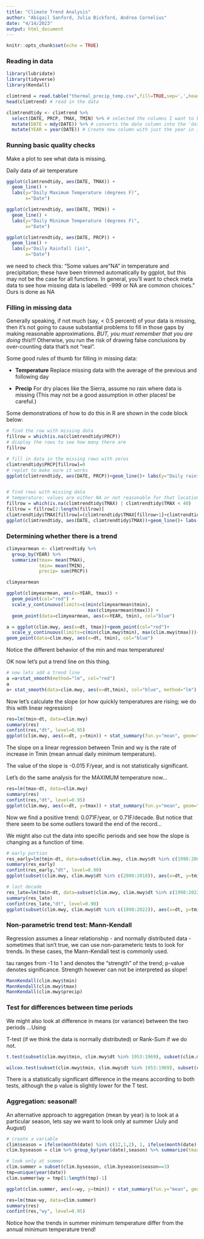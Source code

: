 ```yaml
---
title: "Climate Trend Analysis"
author: "Abigail Sanford, Julia Bickford, Andrea Cornelius"
date: "4/14/2023"
output: html_document
---
```


```r
knitr::opts_chunk$set(echo = TRUE)
```


### Reading in data

```r
library(lubridate)
library(tidyverse)
library(Kendall)

climtrend = read.table("thermal_precip_temp.csv",fill=TRUE,sep=',',header=T)
head(climtrend) # read in the data
```


```r
climtrendtidy <- climtrend %>% 
  select(DATE, PRCP, TMAX, TMIN) %>% # selected the columns I want to keep which include date, precipitation, temperature max, and temperature minimum
  mutate(DATE = mdy(DATE)) %>% # converts the date column into the 'date' class
  mutate(YEAR = year(DATE)) # Create new column with just the year in it
```


### Running basic quality checks
Make a plot to see what data is missing.

Daily data of air temperature 
```r

ggplot(climtrendtidy, aes(DATE, TMAX)) + 
  geom_line() + 
  labs(y="Daily Maximum Temperature (degrees F)", 
       x="Date")

ggplot(climtrendtidy, aes(DATE, TMIN)) + 
  geom_line() +
  labs(y="Daily Minimum Temperature (degrees F)",
       x="Date")

ggplot(climtrendtidy, aes(DATE, PRCP)) + 
  geom_line() +
  labs(y="Daily Rainfall (in)",
       x="Date")

```

we need to check this: "Some values are "NA" in temperature and precipitation; these have been trimmed automatically by ggplot, but this may not be the case for all functions. In general, you'll want to check meta data to see how missing data is labelled: -999 or NA are common choices." Ours is done as NA

### Filling in missing data

Generally speaking, if not much (say, < 0.5 percent) of your data is missing, then it's not going to cause substantial problems to fill in those gaps by making reasonable approximations. *BUT, you must remember that you are doing this!!!* Otherwise, you run the risk of drawing false conclusions by over-counting data that's not "real".

Some good rules of thumb for filling in missing data:

* **Temperature**
Replace missing data with the average of the previous and following day

* **Precip**
For dry places like the Sierra, assume no rain where data is missing (This may not be a good assumption in other places! be careful.)

Some demonstrations of how to do this in R are shown in the code block below:


```r

# find the row with missing data
fillrow = which(is.na(climtrendtidy$PRCP))
# display the rows to see how many there are
fillrow

# fill in data in the missing rows with zeros
climtrendtidy$PRCP[fillrow]=0
# replot to make sure it works
ggplot(climtrendtidy, aes(DATE, PRCP))+geom_line()+ labs(y="Daily rainfall (inch)", x="Date")


# find rows with missing data
# temperature: values are either NA or not reasonable for that location (here, below 40F)
fillrow = which(is.na(climtrendtidy$TMAX) | climtrendtidy$TMAX < 40)
fillrow = fillrow[2:length(fillrow)]
climtrendtidy$TMAX[fillrow]=(climtrendtidy$TMAX[fillrow+1]+climtrendtidy$TMAX[fillrow-1])/2
ggplot(climtrendtidy, aes(DATE, climtrendtidy$TMAX))+geom_line()+ labs(y="Daily Maximum Temperature (degrees F)", x="Date")

```


### Determining whether there is a trend

```r

climyearmean <- climtrendtidy %>%
  group_by(YEAR) %>%
  summarize(tmax= mean(TMAX), 
            tmin= mean(TMIN),
            precip= sum(PRCP))

climyearmean

ggplot(climyearmean, aes(x=YEAR, tmax)) + 
  geom_point(col="red") + 
  scale_y_continuous(limits=c(min(climyearmean$tmin),
                              max(climyearmean$tmax))) + 
  geom_point(data=climyearmean, aes(x=YEAR, tmin), col="blue")

a = ggplot(clim.mwy, aes(x=dt, tmax))+geom_point(col="red")+
  scale_y_continuous(limits=c(min(clim.mwy$tmin), max(clim.mwy$tmax)))+
geom_point(data=clim.mwy, aes(x=dt, tmin), col="blue")

```

Notice the different behavior of the min and max temperatures! 

OK now let's put a trend line on this thing.

```r

# now lets add a trend line
a =a+stat_smooth(method="lm", col="red")
a
a+ stat_smooth(data=clim.mwy, aes(x=dt,tmin), col="blue", method="lm")

```



Now let's calculate the slope (or how quickly temperatures are rising; we do this with linear regression)

```r


res=lm(tmin~dt, data=clim.mwy)
summary(res)
confint(res,"dt", level=0.95)
ggplot(clim.mwy, aes(x=dt, y=tmin)) + stat_summary(fun.y="mean", geom="point", col="red", size=4)+theme(axis.text=element_text(size=14, face="bold"), axis.title=element_text(size=14, face="bold")) + geom_smooth(method="lm")
```

The slope on a linear regression between Tmin and wy is the rate of increase in Tmin (mean annual daily minimum temperature).

The value of the slope is -0.015 F/year, and is not statistically significant.


Let's do the same analysis for the MAXIMUM temperature now...

```r


res=lm(tmax~dt, data=clim.mwy)
summary(res)
confint(res,"dt", level=0.95)
ggplot(clim.mwy, aes(x=dt, y=tmax)) + stat_summary(fun.y="mean", geom="point", col="red", size=4)+theme(axis.text=element_text(size=14, face="bold"), axis.title=element_text(size=14, face="bold")) + geom_smooth(method="lm")
```

Now we find a positive trend: 0.071F/year, or 0.71F/decade. But notice that there seem to be some outliers toward the end of the record...

We might also cut the data into specific periods and see how the slope is changing as a function of time.

```r


# early portion
res_early=lm(tmin~dt, data=subset(clim.mwy, clim.mwy$dt %in% c(1998:2008)))
summary(res_early)
confint(res_early,"dt", level=0.90)
ggplot(subset(clim.mwy, clim.mwy$dt %in% c(2008:2018)), aes(x=dt, y=tmin)) + stat_summary(fun.y="mean", geom="point", col="red", size=4)+theme(axis.text=element_text(size=14, face="bold"), axis.title=element_text(size=14, face="bold")) + geom_smooth(method="lm")

# last decade
res_late=lm(tmin~dt, data=subset(clim.mwy, clim.mwy$dt %in% c(1998:2022)))
summary(res_late)
confint(res_late,"dt", level=0.90)
ggplot(subset(clim.mwy, clim.mwy$dt %in% c(1998:2022)), aes(x=dt, y=tmin)) + stat_summary(fun.y="mean", geom="point", col="red", size=4)+theme(axis.text=element_text(size=14, face="bold"), axis.title=element_text(size=14, face="bold")) + geom_smooth(method="lm")


```


### Non-parametric trend test: Mann-Kendall

Regression assumes a linear relationship - and normally distributed data - sometimes that isn't true, we can use non-parameteric tests to look for trends. In these cases, the Mann-Kendall test is commonly used.

tau ranges from -1 to 1 and denotes the "strength" of the trend; p-value denotes significance. Strength however can not be interpreted as slope!

```r


MannKendall(clim.mwy$tmin)
MannKendall(clim.mwy$tmax)
MannKendall(clim.mwy$precip)

```

### Test for differences between time periods

We might also look at difference in means (or variance) between the two periods ...Using

T-test (if we think the data is normally distributed)
or Rank-Sum if we do not.


```r

t.test(subset(clim.mwy$tmin, clim.mwy$dt %in% 1953:1969), subset(clim.mwy$tmin, clim.mwy$dt %in% 1995:2004))

wilcox.test(subset(clim.mwy$tmin, clim.mwy$dt %in% 1953:1969), subset(clim.mwy$tmin, clim.mwy$dt %in% 1995:2004))

```
There is a statistically significant difference in the means according to both tests, although the p value is slightly lower for the T test.


### Aggregation: seasonal!

An alternative approach to aggregation (mean by year)
is to look at a particular season, lets say we want to look only at summer (July and August)


```r
# create a variable
clim$season = ifelse(month(date) %in% c(12,1,2), 1, ifelse(month(date) %in% c(3:5),2, ifelse(month(date) %in% c(6:8),3,4)))
clim.byseason = clim %>% group_by(year(date),season) %>% summarize(tmax=mean(TMAX), tmin=mean(TMIN), precip=sum(PRCP))

# look only at summer
clim.summer = subset(clim.byseason, clim.byseason$season==3)
tmp=unique(year(date))
clim.summer$wy = tmp[1:length(tmp)-1]

ggplot(clim.summer, aes(x=wy, y=tmin)) + stat_summary(fun.y="mean", geom="point", col="red", size=4)+theme(axis.text=element_text(size=14, face="bold"), axis.title=element_text(size=14, face="bold")) + geom_smooth(method="lm")+labs(y=" Summer Minimum Daily Temperature C")

res=lm(tmax~wy, data=clim.summer)
summary(res)
confint(res,"wy", level=0.95)

```
Notice how the trends in summer minimum temperature differ from the annual minimum temperature trend!





